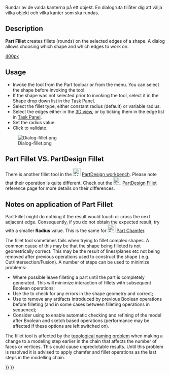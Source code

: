 <languages/>

{{Docnav
|[[Part_Scale|Scale]]
|[[Part_Chamfer|Chamfer]]
|[[Part_Workbench|Part]]
|IconL=Part_Scale.svg
|IconR=Part_Chamfer.svg
|IconC=Workbench_Part.svg
}}

<div class="mw-translate-fuzzy">
{{GuiCommand/sv|Name=Part_Fillet|Workbenches=Part,Complete}}

Rundar av de valda kanterna på ett objekt. En dialogruta tillåter dig att välja vilka objekt och vilka kanter som ska rundas.
</div>

== Description ==

'''Part Fillet''' creates fillets (rounds) on the selected edges of a shape. A dialog allows choosing which shape and which edges to work on.

[[image:Part_fillet_plate.PNG|400px]]
{{Caption|Plate with filleted corners}}

==Usage==

* Invoke the tool from the Part toolbar or from the {{MenuCommand|Part → Fillet...}} menu. You can select the shape before invoking the tool.
* If the shape was not selected prior to invoking the tool, select it in the Shape drop down list in the [[Task_panel|Task Panel]].
* Select the fillet type, either constant radius (default) or variable radius.
* Select the edges either in the [[3D_view|3D view]], or by ticking them in the edge list in [[Task_panel|Task Panel]].
* Set the radius value.
* Click {{Button|OK}} to validate.

[[Image:Dialog-fillet.png]]

== Part Fillet VS. PartDesign Fillet ==

There is another fillet tool in the [[Image:Workbench_PartDesign.svg|24px|link=PartDesign_Workbench]] [[PartDesign_Workbench|PartDesign workbench]]. Please note that their operation is quite different. Check out the [[Image:PartDesign_Fillet.svg|24px|link=PartDesign_Fillet]] [[PartDesign_Fillet|PartDesign Fillet]] reference page for more details on their differences.

== Notes on application of Part Fillet ==

Part Fillet might do nothing if the result would touch or cross the next adjacent edge. Consequently, if you do not obtain the expected result, try with a smaller '''Radius''' value. This is the same for [[Image:Part_Chamfer.svg|24px]] [[Part_Chamfer|Part Chamfer]].

The fillet tool sometimes fails when trying to fillet complex shapes. A common cause of this may be that the shape being filleted is not geometrically correct. This may be the result of lines/planes etc not being removed after previous operations used to construct the shape ( e.g. Cut/Intersection/Fusion). A number of steps can be used to minimize problems:
* Where possible leave filleting a part until the part is completely generated. This will minimize interaction of fillets with subsequent Boolean operations;
* Use the {{MenuCommand|Part → Check Geometry}} to check for any errors in the shape geometry and correct;
* Use {{MenuCommand|Part → Create a copy → Refine shape}} to remove any artifacts introduced by previous Boolean operations before filleting (and in some cases between filleting operations in sequence);
* Consider using {{MenuCommand|Edit → Preferences → PartDesign}} to enable automatic checking and refining of the model after Boolean and sketch based operations (performance may be affected if these options are left switched on). 

The fillet tool is affected by the [[Topological_naming_problem|topological naming problem]] when making a change to a modeling step earlier in the chain that affects the number of faces or vertices. This could cause unpredictable results. Until this problem is resolved it is advised to apply chamfer and fillet operations as the last steps in the modelling chain.


{{Docnav
|[[Part_Scale|Scale]]
|[[Part_Chamfer|Chamfer]]
|[[Part_Workbench|Part]]
|IconL=Part_Scale.svg
|IconR=Part_Chamfer.svg
|IconC=Workbench_Part.svg
}}

{{Part_Tools_navi{{#translation:}}}}
{{Userdocnavi{{#translation:}}}}
